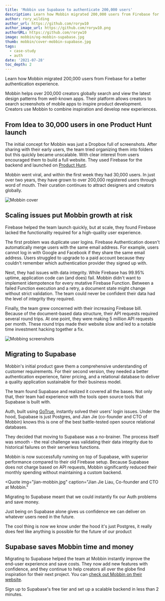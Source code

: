 ```yaml
---
title: 'Mobbin use Supabase to authenticate 200,000 users'
description: Learn how Mobbin migrated 200,000 users from Firebase for a better authentication experience.
author: rory_wilding
author_url: https://github.com/roryw10
author_image_url: https://github.com/roryw10.png
authorURL: https://github.com/roryw10
image: mobbin/og-mobbin-supabase.jpg
thumb: mobbin/cover-mobbin-supabase.jpg
tags:
  - case-study
  - auth
date: '2021-07-28'
toc_depth: 2
---
```



Learn how Mobbin migrated 200,000 users from Firebase for a better authentication experience.

Mobbin helps over 200,000 creators globally search and view the latest design patterns from well-known apps. 
Their platform allows creators to search screenshots of mobile apps to inspire product development. 
Creators use Mobbin to combine inspiration and develop new experiences.

## From Idea to 30,000 users in one Product Hunt launch

The initial concept for Mobbin was just a Dropbox full of screenshots. After sharing with their early users, 
the team tried organizing them into folders but this quickly became unscalable. With clear interest from users encouraged them to build a full website. They used Firebase for the backend and launched on 
[Product Hunt](https://www.producthunt.com/posts/mobbin-1).

Mobbin went viral, and within the first week they had 30,000 users. In just over two years, they have grown to over 200,000 
registered users through word of mouth. Their curation continues to attract designers and creators globally. 

![Mobbin cover](/new/images/blog/mobbin/mobbin-cover.png)

## Scaling issues put Mobbin growth at risk

Firebase helped the team launch quickly, but at scale, they found Firebase lacked the functionality required for a high-quality user experience.

The first problem was duplicate user logins. Firebase Authentication doesn't automatically merge users with the same email address. 
For example, users cannot log in with Google and Facebook if they share the same email address. 
Users struggled to upgrade to a paid account because they couldn't remember which authentication provider they signed up with.

Next, they had issues with data integrity. While Firebase has 99.95% uptime, application code can (and does) fail. 
Mobbin didn't want to implement idempotence for every mutative Firebase Function. Between a failed Function execution and a retry, 
a document state might change without strict validation. The team could never be confident their data had the level of integrity they required.

Finally, the team grew concerned with their increasing Firebase bill. Because of the document-based data structure, 
their API requests required several round trips. At one point, they were making 5 million API requests per month. 
These round trips made their website slow and led to a notable time investment hacking together a fix.

![Mobbing screenshots](/new/images/blog/mobbin/mobbin-screenshots.jpg)

## Migrating to Supabase

Mobbin's initial product gave them a comprehensive understanding of customer requirements. For their second version, 
they needed a better authentication experience, fairer pricing, and a relational database to deliver a quality 
application sustainable for their business model.

The team found Supabase and realized it covered all the bases. Not only that, their team had experience with the 
tools open source tools that Supabase is built with.

Auth, built using [GoTrue](https://github.com/supabase/gotrue), instantly solved their users' login issues. 
Under the hood, Supabase is just Postgres, and Jian Jie (co-founder and CTO of Mobbin) knows this is one of the best battle-tested 
open source relational databases.

They decided that moving to Supabase was a no-brainer. The process itself was smooth - the real challenge was validating their 
data integrity due to historical failures on their serverless functions.

Mobbin is now successfully running on top of Supabase, with superior performance compared to their old Firebase setup. 
Because Supabase does not charge based on API requests, Mobbin significantly reduced their monthly spending without maintaining a custom backend.


<Quote
  img="jian-mobbin.jpg"
  caption="Jian Jie Liau, Co-founder and CTO at Mobbin."
>
  <p>Migrating to Supabase meant that we could instantly fix our Auth problems and save money.</p>
  <p>
    Just being on Supabase alone gives us confidence we can deliver on whatever users need in the future.
  </p>
  <p>
    The cool thing is now we know under the hood it's just Postgres, it really does feel like anything is possible for the future of our product
  </p>
</Quote>


## Supabase saves Mobbin time and money

Migrating to Supabase helped the team at Mobbin instantly improve the end-user experience and save costs. 
They now add new features with confidence, and they continue to help creators all over the globe find inspiration for their next project. 
You can [check out Mobbin on their website](https://mobbin.design/browse/ios/apps).

Sign up to Supabase's free tier and set up a scalable backend in less than 2 minutes.
